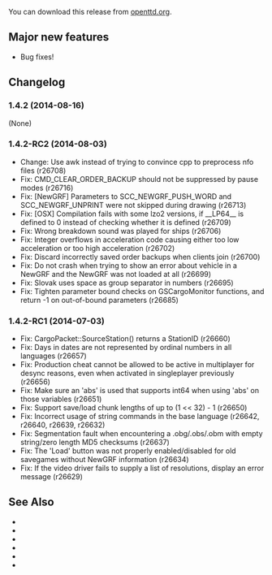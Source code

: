 {{en/-}}
{{en/OTTDVersions}}
{{en/release|prev=OpenTTD 1.4.1|next=OpenTTD 1.4.3|date=2014-08-16}}

You can download this release from [http://www.openttd.org/en/download-stable/1.4.2 openttd.org].

==Major new features==
* Bug fixes!

==Changelog==
===1.4.2 (2014-08-16)===
(None)

===1.4.2-RC2 (2014-08-03)===
* Change: Use awk instead of trying to convince cpp to preprocess nfo files (r26708)
* Fix: CMD_CLEAR_ORDER_BACKUP should not be suppressed by pause modes (r26716)
* Fix: [NewGRF] Parameters to SCC_NEWGRF_PUSH_WORD and SCC_NEWGRF_UNPRINT were not skipped during drawing (r26713)
* Fix: [OSX] Compilation fails with some lzo2 versions, if __LP64__ is defined to 0 instead of checking whether it is defined {{en/Flyspray|6069}} (r26709)
* Fix: Wrong breakdown sound was played for ships {{en/Flyspray|6015}} (r26706)
* Fix: Integer overflows in acceleration code causing either too low acceleration or too high acceleration {{en/Flyspray|6067}} (r26702)
* Fix: Discard incorrectly saved order backups when clients join {{en/Flyspray|6066}} (r26700)
* Fix: Do not crash when trying to show an error about vehicle in a NewGRF and the NewGRF was not loaded at all (r26699)
* Fix: Slovak uses space as group separator in numbers {{en/Flyspray|6064}} (r26695)
* Fix: Tighten parameter bound checks on GSCargoMonitor functions, and return -1 on out-of-bound parameters (r26685)

===1.4.2-RC1 (2014-07-03)===
* Fix: CargoPacket::SourceStation() returns a StationID (r26660)
* Fix: Days in dates are not represented by ordinal numbers in all languages {{en/Flyspray|6047}} (r26657)
* Fix: Production cheat cannot be allowed to be active in multiplayer for desync reasons, even when activated in singleplayer previously {{en/Flyspray|6044}} (r26656)
* Fix: Make sure an 'abs' is used that supports int64 when using 'abs' on those variables (r26651)
* Fix: Support save/load chunk lengths of up to (1 << 32) - 1 {{en/Flyspray|6041}} (r26650)
* Fix: Incorrect usage of string commands in the base language {{en/Flyspray|6037}} (r26642, r26640, r26639, r26632)
* Fix: Segmentation fault when encountering a .obg/.obs/.obm with empty string/zero length MD5 checksums {{en/Flyspray|6038}} (r26637)
* Fix: The 'Load' button was not properly enabled/disabled for old savegames without NewGRF information (r26634)
* Fix: If the video driver fails to supply a list of resolutions, display an error message {{en/Flyspray|6012}} (r26629)

==See Also==
* {{en/Forum|topic=71082|Forum topic for 1.4.2}}
* {{en/OTTDNewsArticle|207|The 1.4.2 news article}}
* {{en/Forum|topic=71006|Forum topic for 1.4.2-RC2}}
* {{en/OTTDNewsArticle|206|The 1.4.2-RC2 news article}}
* {{en/Forum|topic=70835|Forum topic for 1.4.2-RC1}}
* {{en/OTTDNewsArticle|205|The 1.4.2-RC1 news article}}